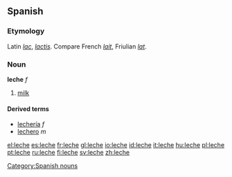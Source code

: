 {{see|lèche}}
==Spanish==

===Etymology===
Latin ''[[lac]]'', ''[[lactis]]''. Compare French ''[[lait]]'', Friulian ''[[lat]]''.

===Noun===
'''leche''' ''f''

# [[milk]]

====Derived terms====
*[[lechería]] ''f''
*[[lechero]] ''m''

[[Category:Spanish nouns]]

[[el:leche]]
[[es:leche]]
[[fr:leche]]
[[gl:leche]]
[[io:leche]]
[[id:leche]]
[[it:leche]]
[[hu:leche]]
[[pl:leche]]
[[pt:leche]]
[[ru:leche]]
[[fi:leche]]
[[sv:leche]]
[[zh:leche]]